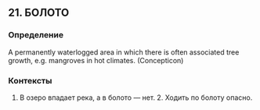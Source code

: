 ## 21. БОЛОТО
### Определение
A permanently waterlogged area in which there is often associated tree growth, e.g. mangroves in hot climates. (Concepticon)

### Контексты
1. В озеро впадает река, а в болото — нет. 2. Ходить по болоту опасно.

